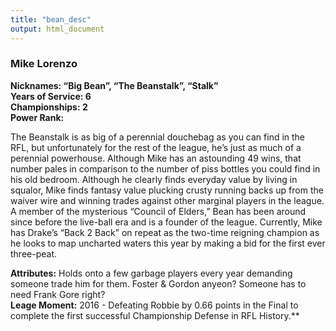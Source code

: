 ```yaml
---
title: "bean_desc"
output: html_document
---
```

### Mike Lorenzo
**Nicknames: "Big Bean", "The Beanstalk", "Stalk"**   
**Years of Service: 6**   
**Championships: 2**    
**Power Rank:**  

The Beanstalk is as big of a perennial douchebag as you can find in the RFL, but unfortunately for the rest of the league, he's just as much of a perennial powerhouse. Although Mike has an astounding 49 wins, that number pales in comparison to the number of piss bottles you could find in his old bedroom. Although he clearly finds everyday value by living in squalor, Mike finds fantasy value plucking crusty running backs up from the waiver wire and winning trades against other marginal players in the league. A member of the mysterious "Council of Elders," Bean has been around since before the live-ball era and is a founder of the league. Currently, Mike has Drake's "Back 2 Back" on repeat as the two-time reigning champion as he looks to map uncharted waters this year by making a bid for the first ever three-peat. 

**Attributes:** Holds onto a few garbage players every year demanding someone trade him for them. Foster & Gordon anyeon? Someone has to need Frank Gore right?   
**Leage Moment:** 2016 - Defeating Robbie by 0.66 points in the Final to complete the first successful Championship Defense in RFL History.**